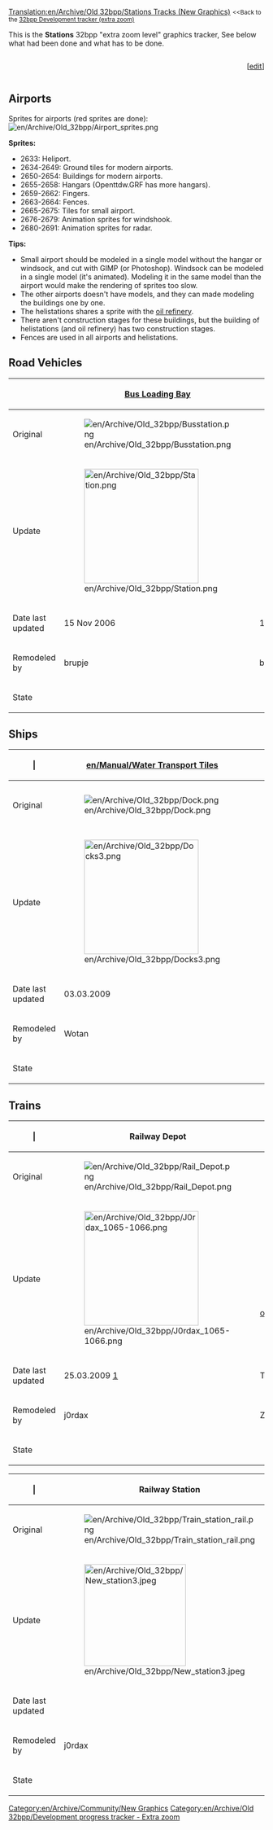 [[Translation:en/Archive/Old 32bpp/Stations Tracks (New Graphics)]]
{{en/TOCleft}}
<small><<Back to the [[en/Archive/Old 32bpp/32bpp graphics development tracker (extra zoom)|32bpp Development tracker (extra zoom)]]</small>

This is the '''Stations''' 32bpp "extra zoom level" graphics tracker, See below what had been done and what has to be done.<br> 


<!-- please update the Progress bar after editing here: 
http://wiki.openttd.org/?title=Template:Progress_bar_32bpp_tracker&action=edit 
-->
<div><div style="display: table-cell; width:100%">{{en/Archive/Old 32bpp/Progress bar 32bpp tracker|stations Tracks}}</div><div style="display: table-cell">[<span class="plainlinks">[http://wiki.openttd.org/?title=Template:Progress_bar_32bpp_tracker&action=edit edit]</span>]</div></div>


<onlyinclude>
==Airports==
Sprites for airports (red sprites are done):
[[File:en/Archive/Old 32bpp/Airport sprites.png]]

'''Sprites:'''
*2633: Heliport.
*2634-2649: Ground tiles for modern airports.
*2650-2654: Buildings for modern airports.
*2655-2658: Hangars (Openttdw.GRF has more hangars).
*2659-2662: Fingers.
*2663-2664: Fences.
*2665-2675: Tiles for small airport.
*2676-2679: Animation sprites for windshook.
*2680-2691: Animation sprites for radar.
'''Tips:'''
*Small airport should be modeled in a single model without the hangar or windsock, and cut with GIMP (or Photoshop). Windsock can be modeled in a single model (it's animated). Modeling it in the same model than the airport would make the rendering of sprites too slow.
*The other airports doesn't have models, and they can made modeling the buildings one by one.
*The helistations shares a sprite with the [[en/Archive/Old 32bpp/Industrial Buildings (New Graphics)#oil-refinery-copper|oil refinery]].
*There aren't construction stages for these buildings, but the building of helistations (and oil refinery) has two construction stages.
*Fences are used in all airports and helistations.


== Road Vehicles ==
{| border=1 style="background:#e7ebff;"
!  
! width=225|[[en/Manual/Loading Bays|Bus Loading Bay]]
! width=225|[[en/Manual/Loading Bays|Lorry Loading Bay]]
! width=225|[[en/Manual/Road vehicles]] [[en/Manual/Depots]]
|-
!Original
|[[File:en/Archive/Old 32bpp/Busstation.png]]
|[[File:en/Archive/Old 32bpp/Lorry.png]]
|[[File:en/Archive/Old 32bpp/Road Depot.png]]
|-
!Update
|[[File:en/Archive/Old 32bpp/Station.png|225px]]
|[[File:en/Archive/Old 32bpp/Truckstation sm.png|225px]]
|[[File:en/Archive/Old 32bpp/Depot 711.png|225px]]
|-
!Date last updated
|15 Nov 2006
|15 Nov 2006
|24 Nov 2006
|-
!Remodeled by
|brupje
|brupje
|brupje 
|-
!State
{{en/Archive/Old 32bpp/Done}}
{{en/Archive/Old 32bpp/Done}}
{{en/Archive/Old 32bpp/Done}}
|}


== Ships ==
{| border=1 style="background:#e7ebff;"
! | 
! width=225|[[en/Manual/Water Transport Tiles]]
! width=225|[[en/Manual/Ships|Ship]] Depot
|-
!Original
|[[File:en/Archive/Old 32bpp/Dock.png]]
|[[File:en/Archive/Old 32bpp/Ship yard.png]]
|-
!Update
|[[File:en/Archive/Old 32bpp/Docks3.png|225px]]
|
|-
!Date last updated
|03.03.2009
|
|-
!Remodeled by
|Wotan
| 
|-
!State
{{en/Archive/Old 32bpp/WIP}}
{{en/Archive/Old 32bpp/Unclaimed}}
|}

== Trains ==
{| border=1 style="background:#e7ebff;"
! | 
! width=225| Railway Depot
! width=225| Monorail Depot
! width=225| Maglev Depot
|-
!Original
|[[File:en/Archive/Old 32bpp/Rail Depot.png]]
|[[File:en/Archive/Old 32bpp/Monorail Depot.png]]
|[[File:en/Archive/Old 32bpp/Maglev Depot.png]]
|-
!Update
|[[File:en/Archive/Old 32bpp/J0rdax 1065-1066.png|225px]]
|[http://www.tt-forums.net/viewtopic.php?p=767343#p767343 other images][[File:en/Archive/Old 32bpp/Depot 7 (semi-colored) 4.png |center|150px]]
|[[File:en/Archive/Old 32bpp/Depot mag4 120.png|center|150px|]]
|-
!Date last updated
|25.03.2009 [http://www.tt-forums.net/viewtopic.php?p=775162#p775162]
|Tue Feb 24, 2009 7:21 pm
|10 May 2006
|-
!Remodeled by
|j0rdax
| ZxBiohazardZx
|ZxBiohazardZx
|-
!State
{{en/Archive/Old 32bpp/Done}}
{{en/Archive/Old 32bpp/Done}}
{{en/Archive/Old 32bpp/WIP}}
|}

{| border=1 style="background:#e7ebff;"
! | 
! width=225| Railway Station
! width=225| Monorail Station
! width=225| Maglev Station
|-
!Original
|[[File:en/Archive/Old 32bpp/Train station rail.png]]
|[[File:en/Archive/Old 32bpp/Train station monorail.png]]
|[[File:en/Archive/Old 32bpp/Train station maglev.png]]
|-
!Update
|[[File:en/Archive/Old 32bpp/New station3.jpeg|200px]]<!--[[File:Train station rail new.png]]-->
|
|
|-
!Date last updated
|
|
|
|-
!Remodeled by
|j0rdax
|
|
|-
!State
{{en/Archive/Old 32bpp/Done-details}}
{{en/Archive/Old 32bpp/Unclaimed}}
{{en/Archive/Old 32bpp/Unclaimed}}
|}</onlyinclude>


{{en/Archive/Old 32bpp/Navbox Graphics Development}}

[[Category:en/Archive/Community/New Graphics]][[Category:en/Archive/Old 32bpp/Development progress tracker - Extra zoom]]